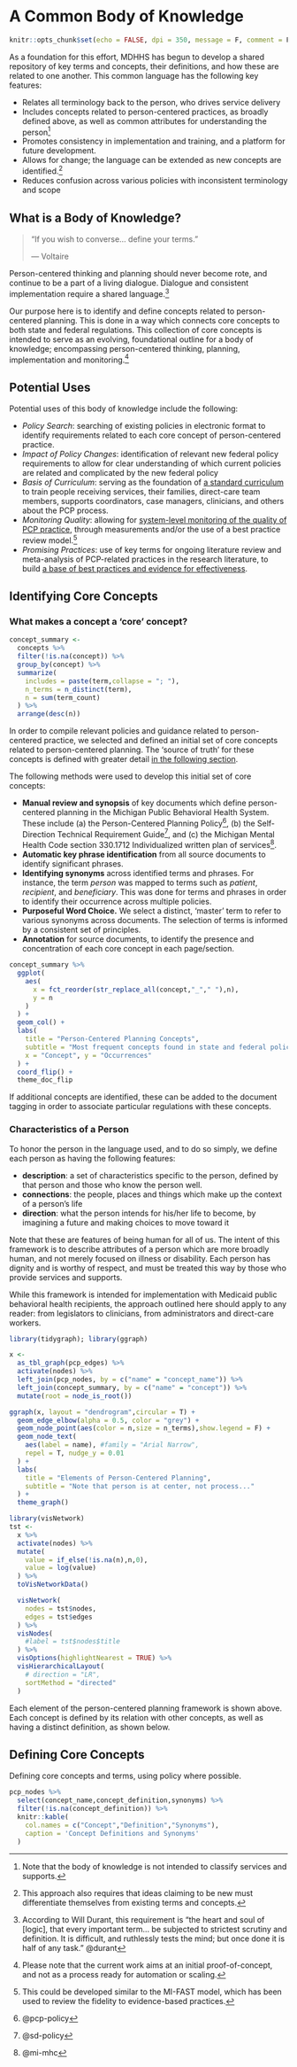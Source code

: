 # A Common Body of Knowledge {#bok}

```r
knitr::opts_chunk$set(echo = FALSE, dpi = 350, message = F, comment = F, warning = F)
```

As a foundation for this effort, MDHHS has begun to develop a shared repository of key terms and concepts, their definitions, and how these are related to one another.  This common language has the following key features:

- Relates all terminology back to the person, who drives service delivery
- Includes concepts related to person-centered practices, as broadly defined above, as well as common attributes for understanding the person^[Note that the body of knowledge is not intended to classify services and supports.]
- Promotes consistency in implementation and training, and a platform for future development.
- Allows for change; the language can be extended as new concepts are identified.^[This approach also requires that ideas claiming to be new must differentiate themselves from existing terms and concepts.]
- Reduces confusion across various policies with inconsistent terminology and scope

## What is a Body of Knowledge?

> "If you wish to converse... define your terms."
>
> --- Voltaire

Person-centered thinking and planning should never become rote, and continue to be a part of a living dialogue.  Dialogue and consistent implementation require a shared language.^[According to Will Durant, this requirement is "the heart and soul of [logic], that every important term... be subjected to strictest scrutiny and definition. It is difficult, and ruthlessly tests the mind; but once done it is half of any task." @durant]  

Our purpose here is to identify and define concepts related to person-centered planning.  This is done in a way which connects core concepts to both state and federal regulations.  This collection of core concepts is intended to serve as an evolving, foundational outline for a body of knowledge; encompassing person-centered thinking, planning, implementation and monitoring.^[Please note that the current work aims at an initial proof-of-concept, and not as a process ready for automation or scaling.]

## Potential Uses

Potential uses of this body of knowledge include the following:

- *Policy Search*: searching of existing policies in electronic format to identify requirements related to each core concept of person-centered practice.
- *Impact of Policy Changes*: identification of relevant new federal policy requirements to allow for clear understanding of which current policies are related and complicated by the new federal policy
- *Basis of Curriculum*: serving as the foundation of [a standard curriculum](#curriculum) to train people receiving services, their families, direct-care team members, supports coordinators, case managers, clinicians, and others about the PCP process.
- *Monitoring Quality*: allowing for [system-level monitoring of the quality of PCP practice](#measure), through measurements and/or the use of a best practice review model.^[This could be developed similar to the MI-FAST model, which has been used to review the fidelity to evidence-based practices.]
- *Promising Practices*: use of key terms for ongoing literature review and meta-analysis of PCP-related practices in the research literature, to build [a base of best practices and evidence for effectiveness](#research).

## Identifying Core Concepts

### What makes a concept a 'core' concept?

```r
concept_summary <-
  concepts %>%
  filter(!is.na(concept)) %>%
  group_by(concept) %>%
  summarize(
    includes = paste(term,collapse = "; "),
    n_terms = n_distinct(term),
    n = sum(term_count)
  ) %>%
  arrange(desc(n))
```

In order to compile relevant policies and guidance related to person-centered practice, we selected and defined an initial set of core concepts related to person-centered planning.  The 'source of truth' for these concepts is defined with greater detail [in the following section](#policy_scope).

The following methods were used to develop this initial set of core concepts:
<!-- Add appendix regarding detailed methods.  Produce core datasets using scripts in regulate repo and load at beginning. -->

- **Manual review and synopsis** of key documents which define person-centered planning in the Michigan Public Behavioral Health System.  These include (a) the Person-Centered Planning Policy^[@pcp-policy], (b) the Self-Direction Technical Requirement Guide^[@sd-policy], and (c) the Michigan Mental Health Code section 330.1712 Individualized written plan of services^[@mi-mhc].
- **Automatic key phrase identification** from all source documents to identify significant phrases.
- **Identifying synonyms** across identified terms and phrases. For instance, the term *person* was mapped to terms such as *patient*, *recipient*, and *beneficiary*.  This was done for terms and phrases in order to identify their occurrence across multiple policies.
- **Purposeful Word Choice.**  We select a distinct, 'master' term to refer to various synonyms across documents. The selection of terms is informed by a consistent set of principles.
- **Annotation** for source documents, to identify the presence and concentration of each core concept in each page/section.

```r
concept_summary %>% 
  ggplot(
    aes(
      x = fct_reorder(str_replace_all(concept,"_"," "),n), 
      y = n
    )
  ) +
  geom_col() +
  labs(
    title = "Person-Centered Planning Concepts",
    subtitle = "Most frequent concepts found in state and federal policies",
    x = "Concept", y = "Occurrences"
  ) +
  coord_flip() +
  theme_doc_flip
```

If additional concepts are identified, these can be added to the document tagging in order to associate particular regulations with these concepts.

### Characteristics of a Person  

To honor the person in the language used, and to do so simply, we define each person as having the following features:

- **description**: a set of characteristics specific to the person, defined by that person and those who know the person well.
- **connections**: the people, places and things which make up the context of a person's life
- **direction**: what the person intends for his/her life to become, by imagining a future and making choices to move toward it

Note that these are features of being human for all of us.  The intent of this framework is to describe attributes of a person which are more broadly human, and not merely focused on illness or disability.  Each person has dignity and is worthy of respect, and must be treated this way by those who provide services and supports.  

While this framework is intended for implementation with Medicaid public behavioral health recipients, the approach outlined here should apply to any reader: from legislators to clinicians, from administrators and direct-care workers.

```r
library(tidygraph); library(ggraph)

x <- 
  as_tbl_graph(pcp_edges) %>% 
  activate(nodes) %>% 
  left_join(pcp_nodes, by = c("name" = "concept_name")) %>%
  left_join(concept_summary, by = c("name" = "concept")) %>%
  mutate(root = node_is_root())

ggraph(x, layout = "dendrogram",circular = T) +
  geom_edge_elbow(alpha = 0.5, color = "grey") +
  geom_node_point(aes(color = n,size = n_terms),show.legend = F) +
  geom_node_text(
    aes(label = name), #family = "Arial Narrow",
    repel = T, nudge_y = 0.01
  ) +
  labs(
    title = "Elements of Person-Centered Planning",
    subtitle = "Note that person is at center, not process..."
  ) +
  theme_graph()
```

```r
library(visNetwork)
tst <- 
  x %>%
  activate(nodes) %>%
  mutate(
    value = if_else(!is.na(n),n,0),
    value = log(value)
  ) %>%
  toVisNetworkData()

  visNetwork(
    nodes = tst$nodes, 
    edges = tst$edges
  ) %>% 
  visNodes(
    #label = tst$nodes$title
  ) %>%
  visOptions(highlightNearest = TRUE) %>%
  visHierarchicalLayout(
    # direction = "LR",
    sortMethod = "directed"
  )
```


Each element of the person-centered planning framework is shown above.  Each concept is defined by its relation with other concepts, as well as having a distinct definition, as shown below.

<!-- Add concluding description and notes regarding graph viz -->

## Defining Core Concepts {#define}

Defining core concepts and terms, using policy where possible.

```r
pcp_nodes %>%
  select(concept_name,concept_definition,synonyms) %>%
  filter(!is.na(concept_definition)) %>%
  knitr::kable(
    col.names = c("Concept","Definition","Synonyms"),
    caption = 'Concept Definitions and Synonyms'
  )
```


<!-- Output table from concept map -->
